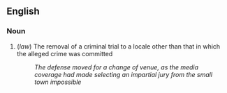 ==English==

=== Noun ===

# (''law'') The removal of a criminal trial to a locale other than that in which the alleged crime was committed
#: ''The defense moved for a change of venue, as the media coverage had made selecting an impartial jury from the small town impossible''